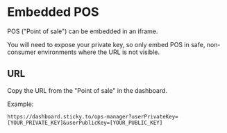 # Embedded POS

POS ("Point of sale") can be embedded in an iframe.

You will need to expose your private key, so only embed POS in safe, non-consumer environments where the URL is not visible.

## URL

Copy the URL from the "Point of sale" in the dashboard.

Example:

```
https://dashboard.sticky.to/ops-manager?userPrivateKey=[YOUR_PRIVATE_KEY]&userPublicKey=[YOUR_PUBLIC_KEY]
```
